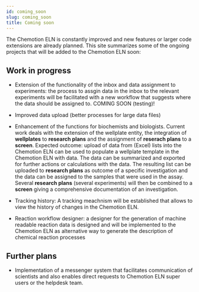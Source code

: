 ```yaml
---
id: coming_soon
slug: coming_soon
title: Coming soon
---
```


The Chemotion ELN is constantly improved and new features or larger code extensions are already planned. This site summarizes some of the ongoing projects that will be added to the Chemotion ELN soon: 

## Work in progress

- Extension of the functionality of the inbox and data assignment to experiments: the process to assgin data in the inbox to the relevant experiments will be facilitated with a new workflow that suggests where the data should be assigned to. COMING SOON (testing)!

- Improved data upload (better processes for large data files)

- Enhancement of the functions for biochemists and biologists. Current work deals with the extension of the wellplate entity, the integration of <b>wellplates</b> to <b>research plans</b> and the assignment of <b>reserach plans</b> to a <b>screen</b>.
Expected outcome: upload of data from (Excel) lists into the Chemotion ELN can be used to populate a wellplate template in the Chemotion ELN with data. The data can be summarized and exported for further actions or calculations with the data. The resulting list can be uploaded to <b>research plans</b> as outcome of a specific investigation and the data can be assigned to the samples that were used in the assay. Several <b>research plans</b> (several experiments) will then be combined to a <b>screen</b> giving a comprehensive documentation of an investigation.  

- Tracking history: A tracking meachnism will be established that allows to view the history of changes in the Chemotion ELN. 

- Reaction workflow designer: a designer for the generation of machine readable reaction data is designed and will be implemented to the Chemotion ELN as alternative way to generate the description of chemical reaction processes

## Further plans

- Implementation of a messenger system that facilitates communication of scientists and also enables direct requests to Chemotion ELN super users or the helpdesk team. 
